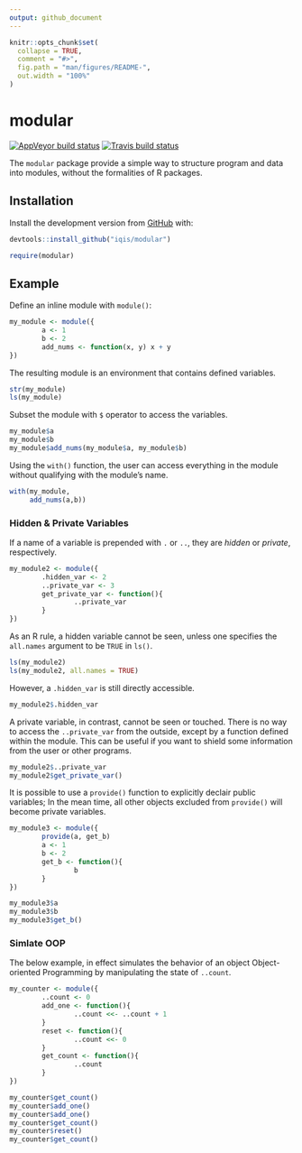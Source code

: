 ```yaml
---
output: github_document
---
```


<!-- README.md is generated from README.Rmd. Please edit that file -->

```r
knitr::opts_chunk$set(
  collapse = TRUE,
  comment = "#>",
  fig.path = "man/figures/README-",
  out.width = "100%"
)
```
# modular

<!-- badges: start -->
  [![AppVeyor build status](https://ci.appveyor.com/api/projects/status/github/iqis/modular?branch=master&svg=true)](https://ci.appveyor.com/project/iqis/modular)
  [![Travis build status](https://travis-ci.org/iqis/modular.svg?branch=master)](https://travis-ci.org/iqis/modular)
<!-- badges: end -->

The `modular` package provide a simple way to structure program and data into modules, without the formalities of R packages.

## Installation

Install the development version from [GitHub](https://github.com/) with:

``` r
devtools::install_github("iqis/modular")
```


``` r
require(modular)
```


## Example

Define an inline module with `module()`:
```r
my_module <- module({
        a <- 1
        b <- 2
        add_nums <- function(x, y) x + y
})
```

The resulting module is an environment that contains defined variables.
```r
str(my_module)
ls(my_module)
```

Subset the module with `$` operator to access the variables.
```r
my_module$a
my_module$b
my_module$add_nums(my_module$a, my_module$b)
```

Using the `with()` function, the user can access everything in the module without qualifying with the module's name. 
```r
with(my_module, 
     add_nums(a,b))
```

### Hidden & Private Variables

   
If a name of a variable is prepended with `.` or `..`, they are _hidden_ or _private_, respectively.
```r
my_module2 <- module({
        .hidden_var <- 2
        ..private_var <- 3
        get_private_var <- function(){
                ..private_var
        }
})
```

As an R rule, a hidden variable cannot be seen, unless one specifies the `all.names` argument to be `TRUE` in `ls()`. 
```r
ls(my_module2)
ls(my_module2, all.names = TRUE)
```

However, a `.hidden_var` is still directly accessible. 
```r
my_module2$.hidden_var
```

A private variable, in contrast, cannot be seen or touched. There is no way to access the `..private_var` from the outside, except by a function defined within the module. This can be useful if you want to shield some information from the user or other programs. 
```r
my_module2$..private_var
my_module2$get_private_var()
```

It is possible to use a `provide()` function to explicitly declair public variables; In the mean time, all other objects excluded from `provide()` will become private variables. 
```r
my_module3 <- module({
        provide(a, get_b)
        a <- 1
        b <- 2
        get_b <- function(){
                b
        }
})
```

```r
my_module3$a
my_module3$b
my_module3$get_b()
```
    
### Simlate OOP

The below example, in effect simulates the behavior of an object Object-oriented Programming by manipulating the state of `..count`.
```r
my_counter <- module({
        ..count <- 0
        add_one <- function(){
                ..count <<- ..count + 1
        }
        reset <- function(){
                ..count <<- 0
        }
        get_count <- function(){
                ..count
        }
})
```

```r
my_counter$get_count()
my_counter$add_one()
my_counter$add_one()
my_counter$get_count()
my_counter$reset()
my_counter$get_count()
```
